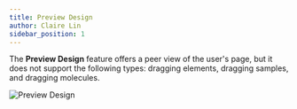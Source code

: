```yaml
---
title: Preview Design
author: Claire Lin
sidebar_position: 1
---
```



<SubTitle text="The LabIMotion template offers a preview feature that allows the designer to preview their design before releasing it to the user page." />
<Reader text="Designer" />

The **Preview Design** feature offers a peer view of the user's page, but it does not support the following types: dragging elements, dragging samples, and dragging molecules.

![Preview Design](/img/labimotion/designer_preview.png)
<FigCaption text="Preview Design" />
